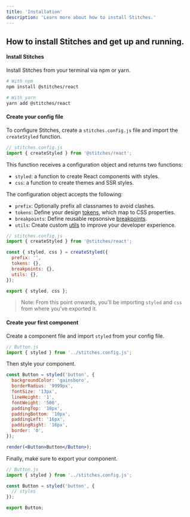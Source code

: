 ```yaml
---
title: 'Installation'
description: 'Learn more about how to install Stitches.'
---
```


## How to install Stitches and get up and running.

#### Install Stitches
Install Stitches from your terminal via npm or yarn.

```bash
# With npm
npm install @stitches/react

# With yarn
yarn add @stitches/react
```

#### Create your config file
To configure Stitches, create a `stitches.config.js` file and import the `createStyled` function.

```jsx
// stitches.config.js
import { createStyled } from '@stitches/react';
```

This function receives a configuration object and returns two functions:

- `styled`: a function to create React components with styles.
- `css`: a function to create themes and SSR styles.

The configuration object accepts the following:

- `prefix`: Optionally prefix all classnames to avoid clashes.
- `tokens`: Define your design [tokens](/docs/tokens), which map to CSS properties.
- `breakpoints`: Define reusable repsonsive [breakpoints](/docs/breakpoints).
- `utils`: Create custom [utils](/docs/utils) to improve your developer experience.

```js
// stitches.config.js
import { createStyled } from '@stitches/react';

const { styled, css } = createStyled({
  prefix: '',
  tokens: {},
  breakpoints: {},
  utils: {},
});

export { styled, css };
```

> Note: From this point onwards, you'll be importing `styled` and `css` from where you've exported it.

#### Create your first component

Create a component file and import `styled` from your config file.

```js
// Button.js
import { styled } from '../stitches.config.js';
```

Then style your component.

```jsx live manual
const Button = styled('button', {
  backgroundColor: 'gainsboro',
  borderRadius: '9999px',
  fontSize: '13px',
  lineHeight: '1',
  fontWeight: '500',
  paddingTop: '10px',
  paddingBottom: '10px',
  paddingLeft: '16px',
  paddingRight: '16px',
  border: '0',
});

render(<Button>Button</Button>);
```

Finally, make sure to export your component.

```jsx
// Button.js
import { styled } from '../stitches.config.js';

const Button = styled('button', {
  // styles  
});

export Button;
```